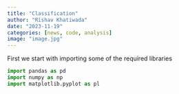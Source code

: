 ```yaml
---
title: "Classification"
author: "Rishav Khatiwada"
date: "2023-11-19"
categories: [news, code, analysis]
image: "image.jpg"
---
```


First we start with importing some of the required libraries

```python
import pandas as pd
import numpy as np
import matplotlib.pyplot as pl

```
